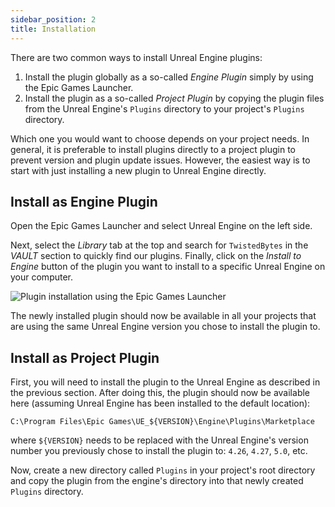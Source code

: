 ```yaml
---
sidebar_position: 2
title: Installation
---
```


There are two common ways to install Unreal Engine plugins:

1. Install the plugin globally as a so-called *Engine Plugin* simply by using the Epic Games Launcher.
2. Install the plugin as a so-called *Project Plugin* by copying the plugin files from the Unreal Engine's `Plugins` directory to your project's
`Plugins` directory.

Which one you would want to choose depends on your project needs. In general, it is preferable to install plugins directly to a project plugin to prevent
version and plugin update issues. However, the easiest way is to start with just installing a new plugin to Unreal Engine directly.

## Install as Engine Plugin

Open the Epic Games Launcher and select Unreal Engine <Step text="1"/> on the left side.

Next, select the *Library* <Step text="2"/> tab at the top and search for `TwistedBytes` in the *VAULT* section <Step text="3"/> to quickly find our plugins.
Finally, click on the *Install to Engine* <Step text="4"/> button of the plugin you want to install to a specific Unreal Engine on your computer.

![Plugin installation using the Epic Games Launcher](_static/img/plugin_install_using_egl.png)

The newly installed plugin should now be available in all your projects that are using the same Unreal Engine version you chose to install the plugin to.

## Install as Project Plugin

First, you will need to install the plugin to the Unreal Engine as described in the previous section. After doing this, the plugin should now be available here
(assuming Unreal Engine has been installed to the default location):

`C:\Program Files\Epic Games\UE_`<Highlight>`${VERSION}`</Highlight>`\Engine\Plugins\Marketplace`

where <Highlight>`${VERSION}`</Highlight> needs to be replaced with the Unreal Engine's version number you previously chose to install the plugin to:
`4.26`, `4.27`, `5.0`, etc.

Now, create a new directory called `Plugins` in your project's root directory and copy the plugin from the engine's directory into that newly created
`Plugins` directory.

